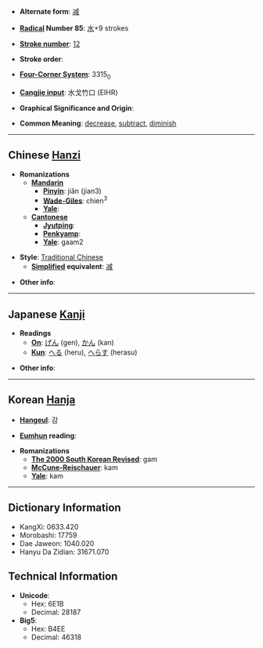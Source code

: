 * '''Alternate form''': [[减]]

* '''[[Wiktionary:Chinese radical index| Radical]] Number 85''': [[Wiktionary:Chinese radical index 水|水]]+9 strokes

* '''[[Wiktionary:Chinese total strokes index|Stroke number]]''': [[Wiktionary:Chinese total strokes index 12|12]]

* '''Stroke order''': 

* '''[[Wiktionary:Chinese four corner index|Four-Corner System]]''': 3315<sub>0</sub>

* '''[[Wiktionary:Chinese Cangjie index|Cangjie input]]''': 水戈竹口 (EIHR)

* '''Graphical Significance and Origin''': 

* '''Common Meaning''': [[decrease]], [[subtract]], [[diminish]]

----

== Chinese [[Hanzi]] ==

* '''Romanizations'''
** '''[[Mandarin]]'''
*** '''[[Pinyin]]''': jiǎn (jian3)
*** '''[[Wade-Giles]]''': chien<sup>3</sup>
*** '''[[Yale]]''': 
** '''[[Cantonese]]'''
*** '''[[Jyutping]]''':
*** '''[[Penkyamp]]''': 
*** '''[[Yale]]''': gaam2

* '''Style''': [[Traditional Chinese]] 
** '''[[Simplified Chinese|Simplified]] equivalent''': [[减]]

* '''Other info''': 

----

== Japanese [[Kanji]] ==

* '''Readings'''
** '''[[On]]''': [[げん]] (gen), [[かん]] (kan)
** '''[[Kun]]''': [[へる]] (heru), [[へらす]] (herasu)

* '''Other info''':  

----

== Korean [[Hanja]] ==

* '''[[Hangeul]]''': 감

* '''[[Eumhun]] reading''': 

* '''Romanizations'''
** '''[[The 2000 South Korean Revised Romanization|The 2000 South Korean Revised]]''': gam
** '''[[McCune-Reischauer]]''': kam
** '''[[Yale]]''': kam

----

== Dictionary Information ==

* KangXi: 0633.420
* Morobashi: 17759
* Dae Jaweon: 1040.020
* Hanyu Da Zidian: 31671.070

== Technical Information ==

* '''Unicode''':
** Hex: 6E1B
** Decimal: 28187
* '''Big5''':
** Hex: B4EE
** Decimal: 46318